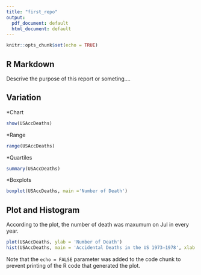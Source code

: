 ```yaml
---
title: "first_repo"
output:
  pdf_document: default
  html_document: default
---
```


```r
knitr::opts_chunk$set(echo = TRUE)
```

## R Markdown

Descrive the purpose of this report or someting....


## Variation
*Chart
```r
show(USAccDeaths)
```
*Range
```r
range(USAccDeaths)
```
*Quartiles
```r
summary(USAccDeaths)
```

*Boxplots
```r
boxplot(USAccDeaths, main ='Number of Death')
```


## Plot and Histogram
According to the plot, the number of death was maxumum on Jul in every year.

```r
plot(USAccDeaths, ylab = 'Number of Death')
hist(USAccDeaths, main = 'Accidental Deaths in the US 1973–1978', xlab = 'number of death')
```




Note that the `echo = FALSE` parameter was added to the code chunk to prevent printing of the R code that generated the plot.

